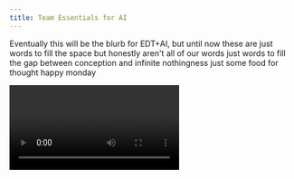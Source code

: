 ```yaml
---
title: Team Essentials for AI
---
```



<PageDescription>

  Eventually this will be the blurb for EDT+AI, but until now these are just words to fill the space but honestly aren't all of our words just words to fill the gap between conception and infinite nothingness just some food for thought happy monday

</PageDescription>

<Row>
<Column colMd={2} colMd={3} colLg={4}>
<ResourceCard
  href={'ibm.com'}
  subTitle={'Subtitle'}
  title={'Title'} />
</Column>
</Row>

<Row>
<Column colSm={12} colMd={12} colLg={12}>

<Video title="Test" vimeoId="235672083" />

</Column>
</Row>
